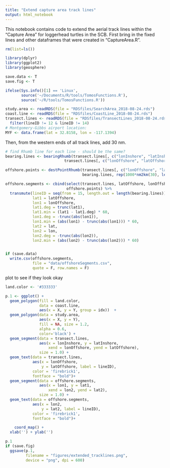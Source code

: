 ```yaml
---
title: "Extend capture area track lines"
output: html_notebook
---
```


This notebook contains code to extend the aerial track lines within the "Capture Area" for loggerhead turtles in the SCB. First bring in the fixed lines and other dataframes that were created in "CaptureArea.R".

```r
rm(list=ls())

library(dplyr)
library(ggplot2)
library(geosphere)

save.data <- T
save.fig <- T

ifelse(Sys.info()[1] == 'Linux',
       source('~/Documents/R/tools/TomosFunctions.R'),
       source('~/R/tools/TomosFunctions.R'))

study.area <- readRDS(file = "RDSfiles/SearchArea_2018-08-24.rds")
coast.line <- readRDS(file = "RDSfiles/CoastLine_2018-08-24.rds")
transect.lines <- readRDS(file = "RDSfiles/TransectLines_2018-08-24.rds") %>%
  filter(lineID != 12 & lineID != 14)
# Montgomery-Gibbs airport location:
MYF <- data.frame(lat = 32.8158, lon = -117.1394)
```

Then, from the western ends of all track lines, add 30 nm.

```r
# find Rhumb line for each line - should be the same?
bearing.lines <- bearingRhumb(transect.lines[, c("lonInshore", "latInshore")],
                          transect.lines[, c("lonOffshore", "latOffshore")])

offshore.points <- destPointRhumb(transect.lines[, c("lonOffshore", "latOffshore")],
                                  bearing.lines, rep(1000*nm2km(30), length(bearing.lines)))

offshore.segments <- cbind(select(transect.lines, latOffshore, lonOffshore),
                           offshore.points) %>%
  transmute(lineID = seq(from = 15, length.out = length(bearing.lines)),
            lat1 = latOffshore, 
            lon1 = lonOffshore,
            lat1.deg = trunc(lat1),
            lat1.min = (lat1 - lat1.deg) * 60,
            lon1.deg = -trunc(abs(lon1)),
            lon1.min = (abs(lon1) - trunc(abs(lon1))) * 60,
            lat2 = lat,
            lon2 = lon,
            lon2.deg = -trunc(abs(lon2)),
            lon2.min = (abs(lon2) - trunc(abs(lon2))) * 60) 


if (save.data)
  write.csv(offshore.segments,
            file = "data/offshoreSegments.csv",
            quote = F, row.names = F)

```

plot to see if they look okay
```r
land.color <- '#333333'

p.1 <- ggplot() +
  geom_polygon(fill = land.color,
               data = coast.line,
               aes(x = X, y = Y, group = idx))  +
  geom_polygon(data = study.area,
               aes(x = X, y = Y),
               fill = NA, size = 1.2,
               alpha = 0.6,
               color='black') +
  geom_segment(data = transect.lines,
               aes(x = lonInshore, y = latInshore,
                   xend = lonOffshore, yend = latOffshore),
               size = 1.0) +
  geom_text(data = transect.lines,
            aes(x = lonOffshore,
                y = latOffshore, label = lineID),
            color = 'firebrick1',
            fontface = "bold")+
  geom_segment(data = offshore.segments,
               aes(x = lon1, y = lat1,
                   xend = lon2, yend = lat2),
               size = 1.0) +
  geom_text(data = offshore.segments,
            aes(x = lon2,
                y = lat2, label = lineID),
            color = 'firebrick1',
            fontface = "bold")+

    coord_map() +
  xlab('') + ylab('')

p.1
if (save.fig)
  ggsave(p.1,
         filename = "figures/extended_tracklines.png",
         device = "png", dpi = 600)

```

